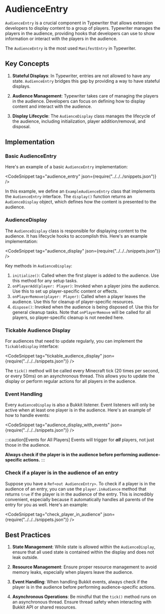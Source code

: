 
# AudienceEntry

`AudienceEntry` is a crucial component in Typewriter that allows extension developers to display content to a group of players.
Typewriter manages the players in the audience, providing hooks that developers can use to show information or interact with the players in the audience.

The `AudienceEntry` is the most used `ManifestEntry` in Typewriter.


## Key Concepts

1. **Stateful Displays**: In Typewriter, entries are not allowed to have any state. `AudienceEntry` bridges this gap by providing a way to have stateful displays.

2. **Audience Management**: Typewriter takes care of managing the players in the audience. Developers can focus on defining how to display content and interact with the audience.

3. **Display Lifecycle**: The `AudienceDisplay` class manages the lifecycle of the audience, including initialization, player addition/removal, and disposal.

## Implementation

### Basic AudienceEntry

Here's an example of a basic `AudienceEntry` implementation:

<CodeSnippet tag="audience_entry" json={require("../../../snippets.json")} />

In this example, we define an `ExampleAudienceEntry` class that implements the `AudienceEntry` interface. 
The `display()` function returns an `AudienceDisplay` object, which defines how the content is presented to the audience.

### AudienceDisplay

The `AudienceDisplay` class is responsible for displaying content to the audience.
It has lifecycle hooks to accomplish this.
Here's an example implementation:

<CodeSnippet tag="audience_display" json={require("../../../snippets.json")} />

Key methods in `AudienceDisplay`:

1. `initialize()`: Called when the first player is added to the audience. Use this method for any setup tasks.
2. `onPlayerAdd(player: Player)`: Invoked when a player joins the audience. Use this to set up player-specific content or effects.
3. `onPlayerRemove(player: Player)`: Called when a player leaves the audience. Use this for cleanup of player-specific resources.
4. `dispose()`: Invoked when the audience is being disposed of. Use this for general cleanup tasks. Note that `onPlayerRemove` will be called for all players, so player-specific cleanup is not needed here.

### Tickable Audience Display

For audiences that need to update regularly, you can implement the `TickableDisplay` interface:

<CodeSnippet tag="tickable_audience_display" json={require("../../../snippets.json")} />

The `tick()` method will be called every Minecraft tick (20 times per second, or every 50ms) on an asynchronous thread. 
This allows you to update the display or perform regular actions for all players in the audience.

### Event Handling

Every `AudienceDisplay` is also a Bukkit listener. 
Event listeners will only be active when at least one player is in the audience. 
Here's an example of how to handle events:

<CodeSnippet tag="audience_display_with_events" json={require("../../../snippets.json")} />

:::caution[Events for All Players]
Events will trigger for _**all**_ players, not just those in the audience. 

**Always check if the player is in the audience before performing audience-specific actions.**
:::

### Check if a player is in the audience of an entry

Suppose you have a `Ref<out AudienceEntry>`.
To check if a player is in the audience of an entry,
you can use the `player.inAudience` method that returns `true` if the player is in the audience of the entry.
This is incredibly convenient, especially because it automatically handles all parents of the entry for you as well.
Here's an example:

<CodeSnippet tag="check_player_in_audience" json={require("../../../snippets.json")} />

## Best Practices

1. **State Management**: While state is allowed within the `AudienceDisplay`, ensure that all used state is contained within the display and does not leak outside.

2. **Resource Management**: Ensure proper resource management to avoid memory leaks, especially when players leave the audience.

3. **Event Handling**: When handling Bukkit events, always check if the player is in the audience before performing audience-specific actions.

4. **Asynchronous Operations**: Be mindful that the `tick()` method runs on an asynchronous thread. Ensure thread safety when interacting with Bukkit API or shared resources.
